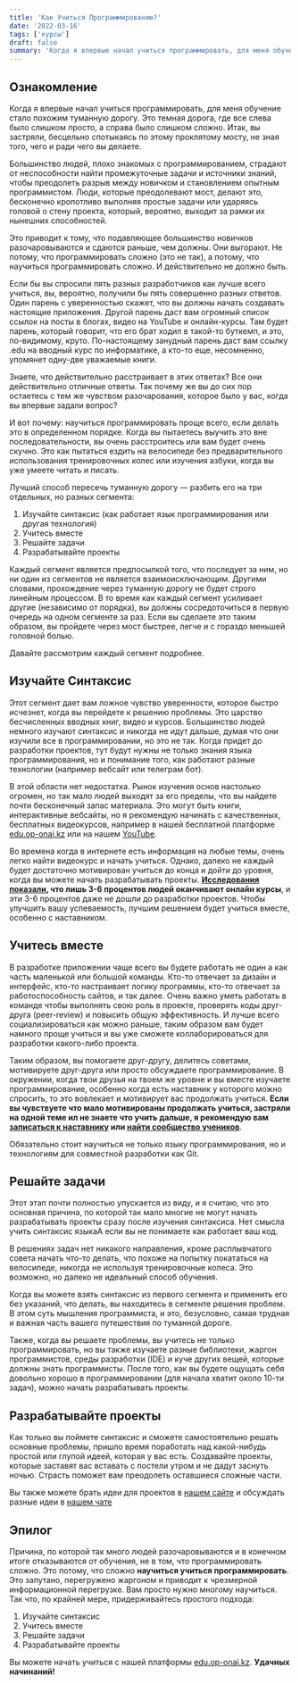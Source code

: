 ```yaml
---
title: 'Как Учиться Программированию?'
date: '2022-03-16'
tags: ['курсы']
draft: false
summary: 'Когда я впервые начал учиться программировать, для меня обучение стало похожим туманную дорогу. Это темная дорога, где все слева было слишком просто, а справа было слишком сложно.'
---
```


## Ознакомление

Когда я впервые начал учиться программировать, для меня обучение стало похожим туманную дорогу. Это темная дорога, где все слева было слишком просто, а справа было слишком сложно. Итак, вы застряли, бесцельно спотыкаясь по этому проклятому мосту, не зная того, чего и ради чего вы делаете.

Большинство людей, плохо знакомых с программированием, страдают от неспособности найти промежуточные задачи и источники знаний, чтобы преодолеть разрыв между новичком и становлением опытным программистом. Люди, которые преодолевают мост, делают это, бесконечно кропотливо выполняя простые задачи или ударяясь головой о стену проекта, который, вероятно, выходит за рамки их нынешних способностей.

Это приводит к тому, что подавляющее большинство новичков разочаровываются и сдаются раньше, чем должны. Они выгорают. Не потому, что программировать сложно (это не так), а потому, что научиться программировать сложно. И действительно не должно быть.

Если бы вы спросили пять разных разработчиков как лучше всего учиться, вы, вероятно, получили бы пять совершенно разных ответов. Один парень с уверенностью скажет, что вы должны начать создавать настоящие приложения. Другой парень даст вам огромный список ссылок на посты в блогах, видео на YouTube и онлайн-курсы. Там будет парень, который говорит, что его брат ходил в такой-то буткемп, и это, по-видимому, круто. По-настоящему занудный парень даст вам ссылку .edu на вводный курс по информатике, а кто-то еще, несомненно, упомянет одну-две уважаемые книги.

Знаете, что действительно расстраивает в этих ответах? Все они действительно отличные ответы. Так почему же вы до сих пор остаетесь с тем же чувством разочарования, которое было у вас, когда вы впервые задали вопрос?

И вот почему: научиться программировать проще всего, если делать это в определенном порядке. Когда вы пытаетесь выучить это вне последовательности, вы очень расстроитесь или вам будет очень скучно. Это как пытаться ездить на велосипеде без предварительного использования тренировочных колес или изучения азбуки, когда вы уже умеете читать и писать.

Лучший способ пересечь туманную дорогу — разбить его на три отдельных, но разных сегмента:

1. Изучайте синтаксис (как работает язык программирования или другая технология)
2. Учитесь вместе
3. Решайте задачи
4. Разрабатывайте проекты

Каждый сегмент является предпосылкой того, что последует за ним, но ни один из сегментов не является взаимоисключающим. Другими словами, прохождение через туманную дорогу не будет строго линейным процессом. В то время как каждый сегмент усиливает другие (независимо от порядка), вы должны сосредоточиться в первую очередь на одном сегменте за раз. Если вы сделаете это таким образом, вы пройдете через мост быстрее, легче и с гораздо меньшей головной болью.

Давайте рассмотрим каждый сегмент подробнее.

## Изучайте Синтаксис

Этот сегмент дает вам ложное чувство уверенности, которое быстро исчезнет, когда вы перейдете к решению проблемы. Это царство бесчисленных вводных книг, видео и курсов. Большинство людей немного изучают синтаксис и никогда не идут дальше, думая что они изучили все в программировании, но это не так. Когда придет до разработки проектов, тут будут нужны не только знания языка программирования, но и понимание того, как работают разные технологии (например вебсайт или телеграм бот).

В этой области нет недостатка. Рынок изучения основ настолько огромен, но так мало людей выходят за его пределы, что вы найдете почти бесконечный запас материала. Это могут быть книги, интерактивные вебсайты, но я рекомендую начинать с качественных, бесплатных видеокурсов, например в нашей бесплатной платформе [edu.op-onai.kz](https://edu.op-onai.kz) или на нашем [YouTube](https://www.youtube.com/channel/UCWuZisT0SvyZSaLTtnR8aTA).

Во времена когда в интернете есть информация на любые темы, очень легко найти видеокурс и начать учиться. Однако, далеко не каждый будет достаточно мотивирован учиться до конца и дойти до уровня, когда вы можете начать разрабатывать проекты. **[Исследования показали](https://www.researchgate.net/publication/330316898_The_MOOC_pivot), что лишь 3-6 процентов людей оканчивают онлайн курсы**, и эти 3-6 процентов даже не дошли до разработки проектов. Чтобы улучшить вашу успеваемость, лучшим решением будет учиться вместе, особенно с наставником.

## Учитесь вместе

В разработке приложении чаще всего вы будете работать не один а как часть маленькой или большой команды. Кто-то отвечает за дизайн и интерфейс, кто-то настраивает логику программы, кто-то отвечает за работоспособность сайтов, и так далее. Очень важно уметь работать в команде чтобы выполнять свою роль в проекте, проверять коды друг-друга (peer-review) и повысить общую эффективность. И лучше всего социализироваться как можно раньше, таким образом вам будет намного проще учиться и вы уже сможете коллаборироваться для разработки какого-либо проекта.

Таким образом, вы помогаете друг-другу, делитесь советами, мотивируете друг-друга или просто обсуждаете программирование. В окружении, когда твои друзья на твоем же уровне и вы вместе изучаете программирование, особенно когда есть наставник у которого можно спросить, то это вовлекает и мотивирует вас продолжать учиться. **Если вы чувствуете что мало мотивированы продолжать учиться, застряли на одной теме ил не знаете что учить дальше, я рекомендую вам [записаться к наставнику](https://t.me/oponaisupportbot) или [найти сообщество учеников](https://discord.gg/kag4mXFM7y)**.

Обязательно стоит научиться не только языку программирования, но и технологиям для совместной разработки как Git.

## Решайте задачи

Этот этап почти полностью упускается из виду, и я считаю, что это основная причина, по которой так мало многие не могут начать разрабатывать проекты сразу после изучения синтаксиса. Нет смысла учить синтаксис языкаA если вы не понимаете как работает ваш код.

В решениях задач нет никакого направления, кроме расплывчатого совета начать что-то делать, что похоже на попытку покататься на велосипеде, никогда не используя тренировочные колеса. Это возможно, но далеко не идеальный способ обучения.

Когда вы можете взять синтаксис из первого сегмента и применить его без указаний, что делать, вы находитесь в сегменте решения проблем. В этом суть мышления программиста, и это, безусловно, самая трудная и важная часть вашего путешествия по туманной дороге.

Также, когда вы решаете проблемы, вы учитесь не только программировать, но вы также изучаете разные библиотеки, жаргон программистов, среды разработки (IDE) и куче других вещей, которые должны знать программисты. После того, как вы будете ощущать себя довольно хорошо в программировании (для начала хватит около 10-ти задач), можно начать разрабатывать проекты.

## Разрабатывайте проекты

Как только вы поймете синтаксис и сможете самостоятельно решать основные проблемы, пришло время поработать над какой-нибудь простой или глупой идеей, которая у вас есть. Создавайте проекты, которые заставят вас вставать с постели утром и не дадут заснуть ночью. Страсть поможет вам преодолеть оставшиеся сложные части.

Вы также можете брать идеи для проектов в [нашем сайте](https://op-onai.kz/tags/%D0%BF%D1%80%D0%BE%D0%B5%D0%BA%D1%82%D1%8B) и обсуждать разные идеи в [нашем чате](https://discord.gg/kag4mXFM7y)

## Эпилог

Причина, по которой так много людей разочаровываются и в конечном итоге отказываются от обучения, не в том, что программировать сложно. Это потому, что сложно **научиться учиться программировать**. Это запутано, перегружено жаргоном и приводит к чрезмерной информационной перегрузке. Вам просто нужно многому научиться. Так что, по крайней мере, придерживайтесь простого подхода:

1. Изучайте синтаксис
2. Учитесь вместе
3. Решайте задачи
4. Разрабатывайте проекты

Вы можете начать учиться с нашей платформы [edu.op-onai.kz](https://edu.op-onai.kz). **Удачных начинаний!**
